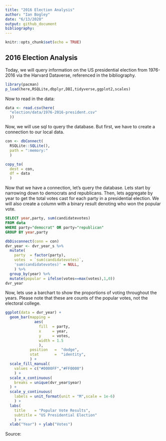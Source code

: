 ```yaml
---
title: "2016 Election Analysis"
author: "Ian Bogley"
date: "6/13/2020"
output: github_document
bibliography: 
---
```


```r
knitr::opts_chunk$set(echo = TRUE)
```

## 2016 Election Analysis
Today, we will query information on the US presidential election  from 1976-2016 via the Harvard Dataverse, referenced in the bibliography.

```r
library(pacman)
p_load(here,RSQLite,dbplyr,DBI,tidyverse,ggplot2,scales)
```

Now to read in the data:

```r
data <- read.csv(here(
  "election/data/1976-2016-president.csv"
  ))
```

Now, we will use sql to query the database. But first, we have to create a connection to our local data.

```r
con <- dbConnect(
  RSQLite::SQLite(), 
  path = ":memory:"
  )

copy_to(
  dest = con, 
  df = data
  )
```

Now that we have a connection, let's query the database. Lets start by narrowing down to democrats and republicans. Then, lets aggregate by year to get the total votes cast for each party in a presidential election. We will also create a column with a binary result denoting who won the popular vote.

```sql
SELECT year,party, sum(candidatevotes)
FROM data
WHERE party="democrat" OR party="republican"
GROUP BY year,party
```

```r
dbDisconnect(conn = con)
dvr_year <- dvr_year_s %>%
  mutate(
    party  = factor(party),
    votes  = `sum(candidatevotes)`,
    'sum(candidatevotes)' = NULL,
    ) %>%
  group_by(year) %>%
  mutate(popular = ifelse(votes==max(votes),1,0))
dvr_year
```


Now, lets use a barchart to show the proportions of voting throughout the years. Please note that these are counts of the popular votes, not the electoral college.

```r
ggplot(data = dvr_year) +
  geom_bar(mapping = 
             aes(
               fill  = party, 
               x     = year,
               y     = votes,
               width = 1.5
               ),
           position   =  "dodge",
           stat       =  "identity",
           ) +
  scale_fill_manual(
    values = c("#0000FF","#FF0000")
    ) +
  scale_x_continuous(
    breaks = unique(dvr_year$year)
  ) +
  scale_y_continuous(
    labels = unit_format(unit = "M",scale = 1e-6)
    ) +
  labs(
    title    = "Popular Vote Results",
    subtitle = "US Presidential Election"
    ) +
  xlab("Year") + ylab("Votes") 
```

Source: